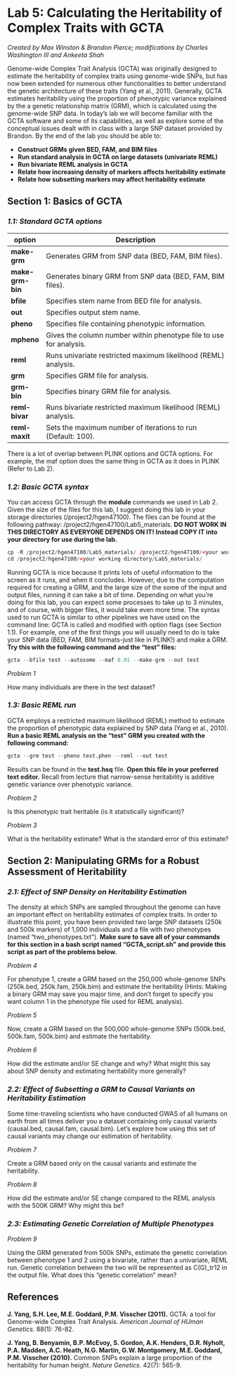 Lab 5: Calculating the Heritability of Complex Traits with GCTA
========================================================
*Created by Max Winston & Brandon Pierce; modifications by Charles Washington III and Ankeeta Shah*

Genome-wide Complex Trait Analysis (GCTA) was originally designed to estimate
the heritability of complex traits using genome-wide SNPs, but has now been
extended for numerous other functionalities to better understand the genetic
architecture of these traits (Yang et al., 2011). Generally, GCTA estimates
heritability using the proportion of phenotypic variance explained by the a
genetic relationship matrix (GRM), which is calculated using the genome-wide
SNP data. In today's lab we will become familiar with the GCTA software and
some of its capabilities, as well as explore some of the conceptual issues
dealt with in class with a large SNP dataset provided by Brandon. By the end of
the lab you should be able to:

- **Construct GRMs given BED, FAM, and BIM files**  
- **Run standard analysis in GCTA on large datasets (univariate REML)**  
- **Run bivariate REML analysis in GCTA**
- **Relate how increasing density of markers affects heritability estimate**
- **Relate how subsetting markers may affect heritability estimate**

Section 1: Basics of GCTA
------------------------------

### *1.1: Standard GCTA options*  

option                        |     Description
----------                    |   ---------------------------------------------------------
**make-grm**                  |   Generates GRM from SNP data (BED, FAM, BIM files).
**make-grm-bin**              |   Generates binary GRM from SNP data (BED, FAM, BIM files).
**bfile**                     |   Specifies stem name from BED file for analysis.
**out**                       |   Specifies output stem name.
**pheno**                     |   Specifies file containing phenotypic information.
**mpheno**                    |   Gives the column number within phenotype file to use for analysis.
**reml**                      |   Runs univariate restricted maximum likelihood (REML) analysis.
**grm**                       |   Specifies GRM file for analysis.
**grm-bin**                   |   Specifies binary GRM file for analysis.
**reml-bivar**                |   Runs bivariate restricted maximum likelihood (REML) analysis.
**reml-maxit**                |   Sets the maximum number of iterations to run (Default: 100).

There is a lot of overlap between PLINK options and GCTA options. For example,
the maf option does the same thing in GCTA as it does in PLINK (Refer to Lab
2).

### *1.2: Basic GCTA syntax*
You can access GCTA through the **module** commands we used in Lab 2. Given the
size of the files for this lab, I suggest doing this lab in your storage
directories (/project2/hgen47100). The files can be found at the following
pathway: /project2/hgen47100/Lab5_materials. **DO NOT WORK IN THIS DIRECTORY AS
EVERYONE DEPENDS ON IT! Instead COPY IT into your directory for use during the
lab.**

```r

cp -R /project2/hgen47100/Lab5_materials/ /project2/hgen47100/<your working directory/.
cd /project2/hgen47100/<your working directory/Lab5_materials/

```


Running GCTA is nice because it prints lots of useful information to the screen
as it runs, and when it concludes. However, due to the computation required for
creating a GRM, and the large size of the some of the input and output files,
running it can take a bit of time. Depending on what you're doing for this lab,
you can expect some processes to take up to 3 minutes, and of course, with
bigger files, it would take even more time. The syntax used to run GCTA is
similar to other pipelines we have used on the command line: GCTA is called and
modified with option flags (see Section 1.1). For example, one of the first
things you will usually need to do is take your SNP data (BED, FAM, BIM
formats-just like in PLINK!) and make a GRM. **Try this with the following
command and the "test" files:**

```r

gcta --bfile test --autosome --maf 0.01 --make-grm --out test

```

*Problem 1*

How many individuals are there in the test dataset?

### *1.3: Basic REML run*
GCTA employs a restricted maximum likelihood (REML) method to estimate the
proportion of phenotypic data explained by SNP data (Yang et al., 2010). **Run
a basic REML analysis on the "test" GRM you created with the following
command:**

```r

gcta --grm test --pheno test.phen --reml --out test

```

Results can be found in the **test.hsq** file. **Open this file in your
preferred text editor.** Recall from lecture that narrow-sense heritability is
additive genetic variance over phenotypic variance.



*Problem 2*

Is this phenotypic trait heritable (is it statistically significant)?

*Problem 3*

What is the heritability estimate? What is the standard error of this estimate?


Section 2: Manipulating GRMs for a Robust Assessment of Heritability
------------------------------

### *2.1: Effect of SNP Density on Heritability Estimation*

The density at which SNPs are sampled throughout the genome can have an
important effect on heritability estimates of complex traits. In order to
illustrate this point, you have been provided two large SNP datasets (250k and
500k markers) of 1,000 individuals and a file with two phenotypes (named
"two_phenotypes.txt"). **Make sure to save all of your commands for this
section in a bash script named "GCTA_script.sh" and provide this script as part
of the problems below.**

*Problem 4*

For phenotype 1, create a GRM based on the 250,000 whole-genome SNPs (250k.bed,
250k.fam, 250k.bim) and estimate the heritability (Hints: Making a binary GRM
may save you major time, and don't forget to specify you want column 1 in the
phenotype file used for REML analysis).

*Problem 5*

Now, create a GRM based on the 500,000 whole-genome SNPs (500k.bed, 500k.fam,
500k.bim) and estimate the heritability.

*Problem 6*

How did the estimate and/or SE change and why? What might this say about SNP
density and estimating heritability more generally?

### *2.2: Effect of Subsetting a GRM to Causal Variants on Heritability Estimation*

Some time-traveling scientists who have conducted GWAS of all humans on earth
from all times deliver you a dataset containing only causal variants
(causal.bed, causal.fam, causal.bim). Let's explore how using this set of
causal variants may change our estimation of heritability.

*Problem 7*

Create a GRM based only on the causal variants and estimate the heritability.

*Problem 8*

How did the estimate and/or SE change compared to the REML analysis with the
500K GRM? Why might this be?


### *2.3: Estimating Genetic Correlation of Multiple Phenotypes*

*Problem 9*

Using the GRM generated from 500k SNPs, estimate the genetic correlation
between phenotype 1 and 2 using a bivariate, rather than a univariate, REML
run. Genetic correlation between the two will be represented as C(G)_tr12 in
the output file. What does this "genetic correlation" mean?


References
----------------------------
**J. Yang, S.H. Lee, M.E. Goddard, P.M. Visscher (2011).** GCTA: a tool for Genome-wide Complex Trait Analysis. *American Journal of HUman Genetics.* 88(1): 76-82.

**J. Yang, B. Benyamin, B.P. McEvoy, S. Gordon, A.K. Henders, D.R. Nyholt, P.A. Madden, A.C. Heath, N.G. Martin, G.W. Montgomery, M.E. Goddard, P.M. Visscher (2010).** Common SNPs explain a large proportion of the heritability for human height. *Nature Genetics.* 42(7): 565-9.
